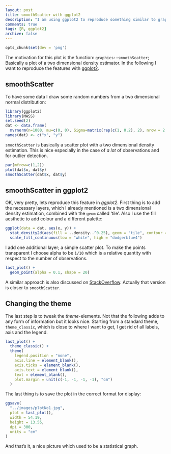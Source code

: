 ```yaml
---
layout: post
title: smoothScatter with ggplot2
description: "I am using ggplot2 to reproduce something similar to graphics::smoothScatter."
comments: true
tags: [R, ggplot2]
archive: false
---
```


```r
opts_chunk$set(dev = 'png')
```

The motivation for this plot is the function: `graphics::smoothScatter`;
Basically a plot of a two dimensional density estimator. In the following I want
to reproduce the features with
[ggplot2](https://cran.r-project.org/package=ggplot2).

## smoothScatter

To have some data I draw some random numbers from a two dimensional normal
distribution:

```r
library(ggplot2)
library(MASS)
set.seed(2)
dat <- data.frame(
  mvrnorm(n=1000, mu=c(0, 0), Sigma=matrix(rep(c(1, 0.2), 2), nrow = 2, ncol = 2)))
names(dat) <- c("x", "y")
```

`smoothScatter` is basically a scatter plot with a two dimensional
density estimation. This is nice especially in the case of *a lot* of
observations and for outlier detection.

```r
par(mfrow=c(1,2))
plot(dat$x, dat$y)
smoothScatter(dat$x, dat$y)
```

## smoothScatter in ggplot2

OK, very pretty, lets reproduce this feature in *ggplot2*. First thing is to add
the necessary layers, which I already mentioned is a two dimensional density
estimation, combined with the `geom` called 'tile'. Also I use the fill
aesthetic to add colour and a different palette:

```r
ggplot(data = dat, aes(x, y)) +
  stat_density2d(aes(fill = ..density..^0.25), geom = "tile", contour = FALSE, n = 200) +
  scale_fill_continuous(low = "white", high = "dodgerblue4")
```

I add one additional layer; a simple scatter plot. To make the points
transparent I choose alpha to be `1/10` which is a relative quantity with
respect to the number of observations.

```r
last_plot() +
  geom_point(alpha = 0.1, shape = 20)
```

A similar approach is also discussed on
[StackOverflow](http://stackoverflow.com/questions/13094827/how-to-reproduce-smoothscatters-outlier-plotting-in-ggplot).
Actually that version is closer to `smoothScatter`.

## Changing the theme

The last step is to tweak the *theme*-elements. Not that the following adds to
any form of information but it looks nice. Starting from a standard theme,
`theme_classic`, which is close to where I want to get, I get rid of all labels,
axis and the legend.

```r
last_plot() +
  theme_classic() +
  theme(
    legend.position = "none", 
    axis.line = element_blank(), 
    axis.ticks = element_blank(), 
    axis.text = element_blank(), 
    text = element_blank(), 
    plot.margin = unit(c(-1, -1, -1, -1), "cm")
  )
```

The last thing is to save the plot in the correct format for display:

```r
ggsave(
  "../images/plotNo1.jpg", 
  plot = last_plot(), 
  width = 54.19, 
  height = 13.55, 
  dpi = 300, 
  units = "cm"
)
```

And that's it, a nice picture which used to be a statistical graph.
